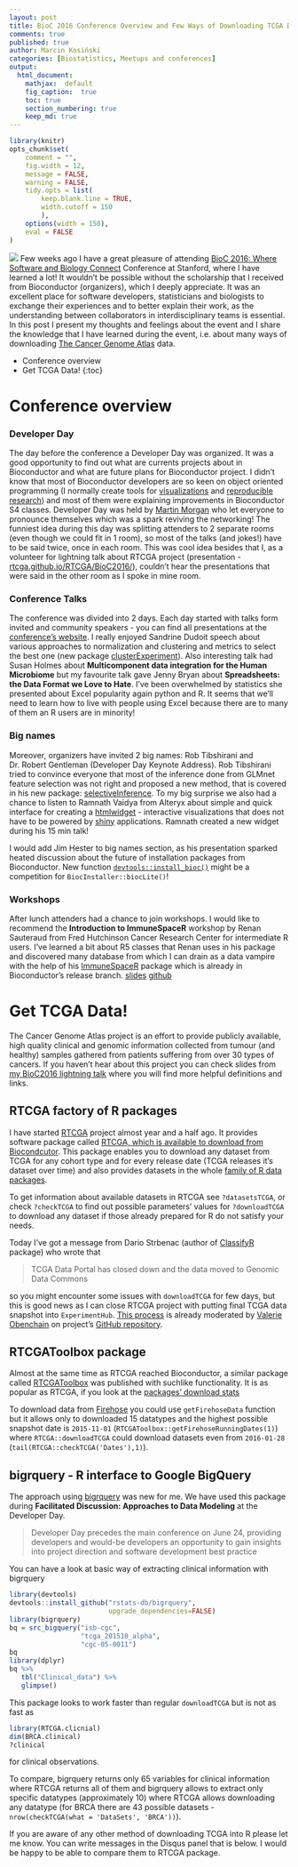 ```yaml
---
layout: post
title: BioC 2016 Conference Overview and Few Ways of Downloading TCGA Data
comments: true
published: true
author: Marcin Kosiński
categories: [Biostatistics, Meetups and conferences]
output:
  html_document:
    mathjax:  default
    fig_caption:  true
    toc: true
    section_numbering: true
    keep_md: true
---
```

```r
library(knitr)
opts_chunk$set(
	comment = "",
	fig.width = 12, 
	message = FALSE,
	warning = FALSE,
	tidy.opts = list(
		keep.blank.line = TRUE,
		width.cutoff = 150
		),
	options(width = 150),
	eval = FALSE
)
```
<img src="/images/fulls/intro_rtcga_presentation.PNG" class="fit image"> Few weeks ago I have a great pleasure of attending [BioC 2016: Where Software and Biology Connect](http://bioconductor.org/help/course-materials/2016/BioC2016/) Conference at Stanford, where I have learned a lot! It wouldn't be possible without the scholarship that I received from Bioconductor (organizers), which I deeply appreciate. It was an excellent place for software developers, statisticians and biologists to exchange their experiences and to better explain their work, as the understanding between collaborators in interdisciplinary teams is essential. In this post I present my thoughts and feelings about the event and I share the knowledge that I have learned during the event, i.e. about many ways of downloading [The Cancer Genome Atlas](http://cancergenome.nih.gov/) data.

* Conference overview
* Get TCGA Data!
{:toc}


# Conference overview

### Developer Day

The day before the conference a Developer Day was organized. It was a good opportunity to find out what are currents projects about in Bioconductor and what are future plans for Bioconductor project. I didn't know that most of Bioconductor developers are so keen on object oriented programming (I normally create tools for [visualizations](http://r-addict.com/2016/05/23/Informative-Survival-Plots.html) and [reproducible research](http://r-addict.com/2016/06/13/RHero-Saves-Backup-City-With-archivist-github.html)) and most of them were explaining improvements in Bioconductor S4 classes. Developer Day was held by [Martin Morgan ](https://www.roswellpark.edu/martin-morgan) who let everyone to pronounce themselves which was a spark reviving the networking! The funniest idea during this day was splitting attenders to 2 separate rooms (even though we could fit in 1 room), so most of the talks (and jokes!) have to be said twice, once in each room. This was cool idea besides that I, as a volunteer for lightning talk about RTCGA project (presentation - [rtcga.github.io/RTCGA/BioC2016/](http://rtcga.github.io/RTCGA/BioC2016/)), couldn't hear the presentations that were said in the other room as I spoke in mine room.

### Conference Talks

The conference was divided into 2 days. Each day started with talks form invited and community speakers - you can find all presentations at the [conference's website](http://bioconductor.org/help/course-materials/2016/BioC2016/). I really enjoyed Sandrine Dudoit speech about various approaches to normalization and clustering and metrics to select the best one (new package [clusterExperiment](https://bioconductor.org/packages/devel/bioc/html/clusterExperiment.html)). Also interesting talk had Susan Holmes about **Multicomponent data integration for the Human Microbiome** but my favourite talk gave Jenny Bryan about **Spreadsheets: the Data Format we Love to Hate**. I've been overwhelmed by statistics she presented about Excel popularity again python and R. It seems that we'll need to learn how to live with people using Excel because there are to many of them an R users are in minority! 

### Big names

Moreover, organizers have invited 2 big names: Rob Tibshirani and Dr. Robert Gentleman (Developer Day Keynote Address). Rob Tibshirani tried to convince everyone that most of the inference done from GLMnet feature selection was not right and proposed a new method, that is covered in his new package: [selectiveInference](https://cran.r-project.org/web/packages/selectiveInference/index.html). To my big surprise we also had a chance to listen to Ramnath Vaidya from Alteryx about simple and quick interface for creating a [htmlwidget](http://www.htmlwidgets.org/) - interactive visualizations that does not have to be powered by [shiny](http://shiny.rstudio.com/) applications. Ramnath created a new widget during his 15 min talk! 

I would add Jim Hester to big names section, as his presentation sparked heated discussion about the future of installation packages from Bioconductor. New function [`devtools::install_bioc()`](https://github.com/hadley/devtools/blob/master/R/install-bioc.r) might be a competition for `BiocInstaller::biocLite()`!

### Workshops

After lunch attenders had a chance to join workshops. I would like to recommend the **Introduction to ImmuneSpaceR** workshop by Renan Sauteraud from Fred Hutchinson Cancer Research Center for intermediate R users. I've learned a bit about R5 classes that Renan uses in his package and discovered many database from which I can drain as a data vampire with the help of his [ImmuneSpaceR](http://bioconductor.org/packages/release/bioc/html/ImmuneSpaceR.html) package which is already in Bioconductor's release branch. [slides](http://bioconductor.org/help/course-materials/2016/BioC2016/ConcurrentWorkshops1/Sauteraud.html) [github](https://github.com/SRenan/bioc2016)

# Get TCGA Data!

The Cancer Genome Atlas project is an effort to provide publicly available, high quality clinical and genomic information collected from tumour (and healthy) samples gathered from patients suffering from over 30 types of cancers. If you haven't hear about this project you can check slides from [my BioC2016 lightning talk](https://rtcga.github.io/RTCGA/BioC2016/) where you will find more helpful definitions and links.

## RTCGA factory of R packages

I have started [RTCGA](http://rtcga.github.io/RTCGA/) project almost year and a half ago. It provides software package called [RTCGA, which is available to download from Biocondcutor](https://bioconductor.org/packages/release/bioc/html/RTCGA.html). This package enables you to download any dataset from TCGA for any cohort type and for every release date (TCGA releases it's dataset over time) and also provides datasets in the whole [family of R data packages](http://r-addict.com/2016/05/04/RTCGA-Quick-Guide.html).

To get information about available datasets in RTCGA see `?datasetsTCGA`, or check `?checkTCGA` to find out possible parameters' values for `?downloadTCGA` to download any dataset if those already prepared for R do not satisfy your needs.

Today I've got a message from Dario Strbenac (author of [ClassifyR](http://bioconductor.org/packages/ClassifyR/) package) who wrote that

>  TCGA Data Portal has closed down and the data moved to Genomic Data Commons

so you might encounter some issues with `downloadTCGA` for few days, but this is good news as I can close RTCGA project with putting final TCGA data snapshot into `ExperimentHub`. [This process](https://github.com/RTCGA/RTCGA/issues/85) is already moderated by [Valerie Obenchain](https://github.com/vobencha) on project's [GitHub repository](https://github.com/RTCGA/).

## RTCGAToolbox package 

Almost at the same time as RTCGA reached Bioconductor, a similar package called [RTCGAToolbox](https://www.bioconductor.org/packages/3.3/bioc/html/RTCGAToolbox.html) was published with suchlike functionality. It is as popular as RTCGA, if you look at the [packages' download stats](http://bioconductor.org/packages/stats/) 
	
To download data from [Firehose](http://gdac.broadinstitute.org/) you could use `getFirehoseData` function but it allows only to downloaded 15 datatypes and the highest possible snapshot date is `2015-11-01` (`RTCGAToolbox::getFirehoseRunningDates(1)`) where `RTCGA::downloadTCGA` could download datasets even from `2016-01-28` (`tail(RTCGA::checkTCGA('Dates'),1)`).

## bigrquery - R interface to Google BigQuery

The approach using [bigrquery](https://cran.r-project.org/web/packages/bigrquery/index.html) was new for me. We have used this package during **Facilitated Discussion: Approaches to Data Modeling** at the Developer Day.

> Developer Day precedes the main conference on June 24, providing developers and would-be developers an opportunity to gain insights into project direction and software development best practice

You can have a look at basic way of extracting clinical information with bigrquery

```r
library(devtools)
devtools::install_github("rstats-db/bigrquery",
                         upgrade_dependencies=FALSE)
library(bigrquery)
bq = src_bigquery("isb-cgc",
                  "tcga_201510_alpha",
                  "cgc-05-0011")
bq
library(dplyr)
bq %>% 
   tbl("Clinical_data") %>%
   glimpse()
```

This package looks to work faster than regular `downloadTCGA` but is not as fast as 

```r
library(RTCGA.clicnial)
dim(BRCA.clinical)
?clinical
```

for clinical observations. 

To compare, bigrquery returns only 65 variables for clinical information where RTCGA returns all of them and bigrquery allows to extract only specific datatypes (approximately 10) where RTCGA allows downloading any datatype (for BRCA there are 43 possible datasets - `nrow(checkTCGA(what = 'DataSets', 'BRCA'))`).




If you are aware of any other method of downloading TCGA into R please let me know. You can write messages in the Disqus panel that is below. I would be happy to be able to compare them to RTCGA package.